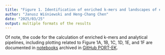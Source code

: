 ```yaml
---
title: "Figure 1. Identification of enriched k-mers and landscapes of enriched k-mers across the SARS-CoV-2 genome."
author: "Janusz Wiśniewski and Heng-Chang Chen"
date: "2025/03/25"
output: multiple formats of the results
---
```


Of note, the code for the calculation of enriched k-mers and analytical pipelines, including plotting related to Figure 1A, 1B, 1C, 1D, 1E, and 1F are documented in [notebooks](https://github.com/wis-janusz/PORT-EK/tree/main/notebooks) archived in [GitHub PORT-EK](https://github.com/wis-janusz/PORT-EK).
